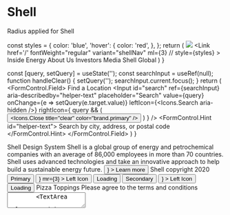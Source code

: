 
<Meta title="Shell" />

# Shell

<Subtitle>Radius applied for Shell</Subtitle>

  const styles = {
    color: 'blue',
    'hover': {
      color: 'red',
    },
  };
  return (
    <Box as="nav" bg="bg.primary" px={3} py={2} mb={4}>
      <Flex flexDirection="row" height={3} justifyContent="space-between" alignItems="center">
        <Image 
          flex="none"
          width={3}
          src={logoImg}/>
        <Flex>
          <Link
            href='/'
            fontWeight="regular"
            variant="shellNav"
            ml={3}
            // style={styles}
            >
            Inside Energy
          </Link>
          <Link
            href='/'
            fontWeight="regular"
            variant="nav3"
            ml={3}>
            About Us
          </Link>
          <Link
            href='/'
            fontWeight="regular"
            variant="nav3"
            ml={3}>
            Investors
          </Link>
          <Link
            href='/'
            fontWeight="regular"
            variant="nav3"
            ml={3}>
            Media
          </Link>
          <Link
            href='/'
            fontWeight="regular"
            variant="nav3"
            ml={3}>
            Shell Global
          </Link>
        </Flex>
      </Flex>
    </Box>
  )
}

  const [query, setQuery] = useState('');
  const searchInput = useRef(null);
  function handleClear() {
    setQuery('');
    searchInput.current.focus();
  }
  return (
    <FormControl.Field>
      <Label htmlFor="search">Find a Location</Label>
      <Input
        id="search"
        ref={searchInput}
        aria-describedby="helper-text"
        placeholder="Search"
        value={query}
        onChange={e => setQuery(e.target.value)}
        leftIcon={<Icons.Search aria-hidden />}
        rightIcon={
          query && (
            <Button variant="transparent" p={0} onClick={handleClear}>
              <Icons.Close title="clear" color="brand.primary" />
            </Button>
          )
        }
      />
      <FormControl.Hint id="helper-text">
        Search by city, address, or postal code
      </FormControl.Hint>
    </FormControl.Field>
  )
}

<ThemeProvider theme={theme.light}>
  <div>
    <NavBar />
    <Box mb={6}>
      <FormExample/>
    </Box>
    <Flex flexDirection="row" mb={5}>
      <Box mr={5} flex="none" width="50%">
        <Heading variant="heading-4" mb={3}>
          Shell Design System
        </Heading>
        <Text variant="body" mb={4}>
          Shell is a global group of energy and petrochemical companies
          with an average of 86,000 employees in more than 70 countries.
          Shell uses advanced technologies and take an innovative
          approach to help build a sustainable energy future.
        </Text>
        <Button
          variant="primary"
          mr={3}
          mb={2}
          rightIcon={<Icons.Visibility aria-hidden />}
        >
          Learn more
        </Button>
        <Text variant="caption">Shell copyright 2020</Text>
      </Box>
      <Box mr={3} flex="none" width="50%">
        <AspectImage ratio={3 / 2} src={sampleImg} />
      </Box>
    </Flex>
    <Flex flexDirection="row" mb={4}>
      <Box mr={5} flex="none" width="50%">
        <Box bg="bg.secondary" p={4} mb={4}>
          <Flex alignItems="center" mb={4}>
            <Button variant="primary" mr={3}>
              Primary
            </Button>
            <Button
              variant="primary"
              leftIcon={<Icons.Visibility aria-hidden />}
              mr={3}
            >
              Left Icon
            </Button>
            <Button variant="primary" isLoading>
              Loading
            </Button>
          </Flex>
          <Flex alignItems="center">
            <Button variant="secondary" mr={3}>
              Secondary
            </Button>
            <Button
              variant="secondary"
              mr={3}
              leftIcon={<Icons.Visibility aria-hidden />}
            >
              Left Icon
            </Button>
            <Button variant="secondary" isLoading>
              Loading
            </Button>
          </Flex>
        </Box>
        <Box bg="bg.secondary" p={4}>
          <FormControl.FieldSet mb={4}>
            <Label as="legend" htmlFor="pizza-toppings" required>
              Pizza Toppings
            </Label>
            <Checkbox
              id="pizza-toppings"
              aria-describedby="topping-price"
              label="Ezzo Pepperoni"
            />
            <Checkbox
              id="pizza-toppings"
              aria-describedby="topping-price"
              label="Chorizo"
            />
            <Checkbox
              id="pizza-toppings"
              disabled
              aria-describedby="topping-price"
              label="Salami"
            />
            <Checkbox
              id="terms"
              aria-describedby="error-text"
              label="I agree to the terms and conditions."
              error
            />
            <FormControl.Error id="error-text">
              Please agree to the terms and conditions
            </FormControl.Error>
          </FormControl.FieldSet>
        </Box>
      </Box>
      <Box mr={3} flex="none" width="50%" bg="bg.secondary" p={4} mb={4}>
        <TextArea placeholder="Placeholder text..." maxCharacters={100} />
        <TextArea
          value="Typed in text looks like this."
          maxCharacters={100}
        />
        <TextArea
          error
          aria-invalid="true"
          placeholder="Placeholder text..."
          maxCharacters={100}
        />
        <TextArea
          error
          aria-invalid="true"
          value="Text area with error"
          maxCharacters={100}
        />
      </Box>
    </Flex>
  </div>
</ThemeProvider>
